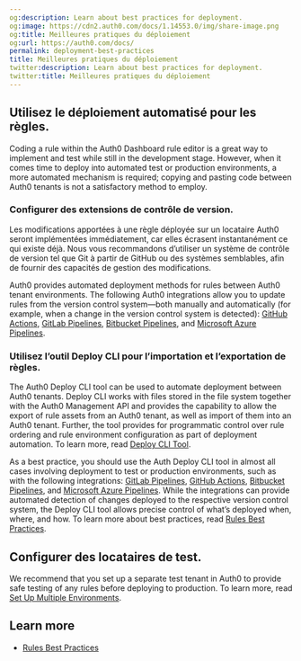 ```yaml
---
og:description: Learn about best practices for deployment.
og:image: https://cdn2.auth0.com/docs/1.14553.0/img/share-image.png
og:title: Meilleures pratiques du déploiement
og:url: https://auth0.com/docs/
permalink: deployment-best-practices
title: Meilleures pratiques du déploiement
twitter:description: Learn about best practices for deployment.
twitter:title: Meilleures pratiques du déploiement
---
```


## Utilisez le déploiement automatisé pour les règles.

Coding a rule within the <Tooltip tip="Auth0 Dashboard: Auth0's main product to configure your services." cta="View Glossary" href="/docs/glossary?term=Auth0+Dashboard">Auth0 Dashboard</Tooltip> rule editor is a great way to implement and test while still in the development stage. However, when it comes time to deploy into automated test or production environments, a more automated mechanism is required; copying and pasting code between Auth0 tenants is not a satisfactory method to employ.

### Configurer des extensions de contrôle de version.

Les modifications apportées à une règle déployée sur un locataire Auth0 seront implémentées immédiatement, car elles écrasent instantanément ce qui existe déjà. Nous vous recommandons d’utiliser un système de contrôle de version tel que Git à partir de GitHub ou des systèmes semblables, afin de fournir des capacités de gestion des modifications.

Auth0 provides automated deployment methods for rules between Auth0 tenant environments. The following Auth0 integrations allow you to update rules from the version control system—both manually and automatically (for example, when a change in the version control system is detected): [GitHub Actions](https://marketplace.auth0.com/integrations/github-actions), [GitLab Pipelines](https://marketplace.auth0.com/integrations/gitlab-pipeline), [Bitbucket Pipelines](https://marketplace.auth0.com/integrations/bitbucket-pipeline), and [Microsoft Azure Pipelines](https://marketplace.auth0.com/integrations/azure-pipeline).

### Utilisez l’outil Deploy CLI pour l’importation et l’exportation de règles.

The Auth0 Deploy CLI tool can be used to automate deployment between Auth0 tenants. Deploy CLI works with files stored in the file system together with the Auth0 <Tooltip tip="Management API: A product to allow customers to perform administrative tasks." cta="View Glossary" href="/docs/glossary?term=Management+API">Management API</Tooltip> and provides the capability to allow the export of rule assets from an Auth0 tenant, as well as import of them into an Auth0 tenant. Further, the tool provides for programmatic control over rule ordering and rule environment configuration as part of deployment automation. To learn more, read [Deploy CLI Tool](/docs/deploy-monitor/deploy-cli-tool).

As a best practice, you should use the Auth Deploy CLI tool in almost all cases involving deployment to test or production environments, such as with the following integrations: [GitLab Pipelines](https://marketplace.auth0.com/integrations/gitlab-pipeline), [GitHub Actions](https://marketplace.auth0.com/integrations/github-actions), [Bitbucket Pipelines](https://marketplace.auth0.com/integrations/bitbucket-pipeline), and [Microsoft Azure Pipelines](https://marketplace.auth0.com/integrations/azure-pipeline). While the integrations can provide automated detection of changes deployed to the respective version control system, the Deploy CLI tool allows precise control of what’s deployed when, where, and how. To learn more about best practices, read [Rules Best Practices](/docs/rules-best-practices).

## Configurer des locataires de test.

We recommend that you set up a separate test tenant in Auth0 to provide safe testing of any rules before deploying to production. To learn more, read [Set Up Multiple Environments](/docs/get-started/auth0-overview/create-tenants/set-up-multiple-environments).

## Learn more

* [Rules Best Practices](/docs/rules-best-practices)